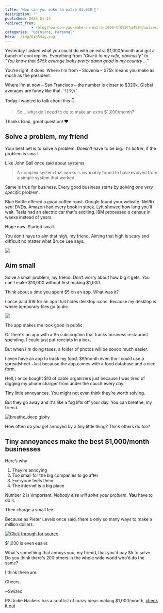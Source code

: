 ```yaml
---
title: 'How can you make an extra $1,000 🤔'
description: ""
published: 2020-01-15
redirect_from: 
            - /blog/how-can-you-make-an-extra-1000-%f0%9f%a4%94/swizec/9285
categories: "Opinions, Personal"
hero: ./img/EiHA4xg.png
---
```

Yesterday I asked what you could do with an extra $1,000/month and got a bunch of cool replies. Everything from _"Give it to my wife, obviously"_ to _"You know that $75k average looks pretty damn good in my country ..."_



You're right, it does. Where I'm from – Slovenia – $75k means you make as much as the president.



Where I'm at now – San Francisco – the number is closer to $320k. Global averages are funny like that. ¯\\_(ツ)_/¯



Today I wanted to talk about this 👇



> So... what do I need to do to make an extra $1,000/month?



Thanks Brad, great question! ❤️



## Solve a problem, my friend



Your best bet is to solve a problem. Doesn't have to be big. It's _better_, if the problem is small.



Like John Gall once said about systems



> A complex system that works is invariably found to have evolved from a simple system that worked.



Same is true for business. Every good business starts by solving _one very specific_ problem.



Blue Bottle offered a good coffee roast. Google found your website. Netflix _sent_ DVDs. Amazon had every book in stock. Lyft showed how long you'll wait. Tesla had an electric car that's exciting. IBM processed _a_ census in weeks instead of years.



Huge now. Started small.



You don't have to aim that high, my friend. Aiming that high is scary snd difficult no matter what Bruce Lee says.



![](./img/EiHA4xg.png)



## Aim small



Solve a small problem, my friend. Don’t worry about how big it gets. You can’t make $10,000 without first making $1,000.



Think about a time you spent $5 on an app. What was it?



I once paid $19 for an app that hides desktop icons. Because my desktop is where temporary files go to die.



![](./img/zaYUNtQ.png)



The app makes me look good in public.



Or there’s an app with a $5 subscription that tracks business restaurant spending. I could just put receipts in a box.



But when I'm doing taxes, a folder of photos will be soooo much easier.



I even have an app to track my food. $9/month even tho I could use a spreadsheet. Just because the app comes with a food database and a nice form.



Hell, I once bought $10 of cable organizers just because I was tired of digging my phone charger from under the couch every day.



Tiny little annoyances. You might not even think they’re worth solving.



But they go away and it's like a fog lifts off your day. You can breathe, my friend.



![breathe_deep giphy](./img/media-3iDvcw853wUbAeD6tQ-giphy.gif)



How often do _you_ get annoyed by a tiny little thing? Think others do too?



## Tiny annoyances make the best $1,000/month businesses



Here’s why



1. They’re annoying
2. Too small for the big companies to go after
3. Everyone feels them
4. The internet is a big place



Number 2 is \\important. _Nobody else will solve your problem_. **You** have to do it.



Then charge a small fee.



Because as Pieter Levels once said, there's only so many ways to make a million dollars.



[![Click through for source](./img/techletter.app-screenshot-1579108668109.png)](https://twitter.com/levelsio/status/850666099817328640)



$1,000 is even easier.



What's something that annoys you, my friend, that you'd pay $5 to solve. Do you think there's 200 others in the whole wide world who'd do the same?



I think there are.



Cheers,



~Swizec



PS: Indie Hackers has a cool list of crazy ideas making $1,000/month, [check it out](https://www.indiehackers.com/products?maxRevenue=1000&minRevenue=1000)